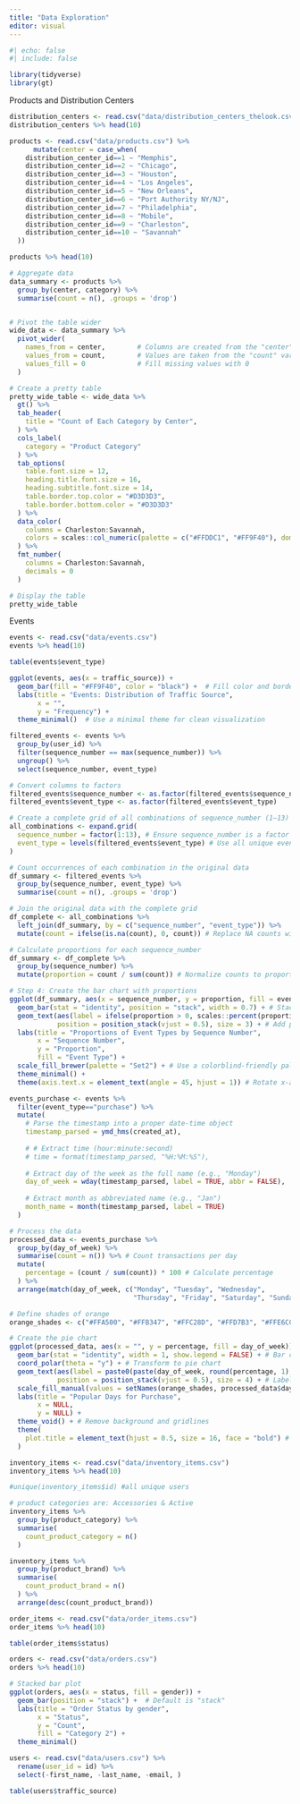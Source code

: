 ```yaml
---
title: "Data Exploration"
editor: visual
---
```


```r
#| echo: false 
#| include: false

library(tidyverse)
library(gt)
```

Products and Distribution Centers

```r
distribution_centers <- read.csv("data/distribution_centers_thelook.csv")
distribution_centers %>% head(10)

products <- read.csv("data/products.csv") %>% 
      mutate(center = case_when(
    distribution_center_id==1 ~ "Memphis",
    distribution_center_id==2 ~ "Chicago",
    distribution_center_id==3 ~ "Houston", 
    distribution_center_id==4 ~ "Los Angeles",
    distribution_center_id==5 ~ "New Orleans", 
    distribution_center_id==6 ~ "Port Authority NY/NJ",
    distribution_center_id==7 ~ "Philadelphia",
    distribution_center_id==8 ~ "Mobile", 
    distribution_center_id==9 ~ "Charleston",
    distribution_center_id==10 ~ "Savannah"
  ))

products %>% head(10)
```

```r


# Aggregate data
data_summary <- products %>%
  group_by(center, category) %>%
  summarise(count = n(), .groups = 'drop')


# Pivot the table wider
wide_data <- data_summary %>%
  pivot_wider(
    names_from = center,        # Columns are created from the "center" variable
    values_from = count,        # Values are taken from the "count" variable
    values_fill = 0             # Fill missing values with 0
  )

# Create a pretty table 
pretty_wide_table <- wide_data %>%
  gt() %>%
  tab_header(
    title = "Count of Each Category by Center",
  ) %>%
  cols_label(
    category = "Product Category"
  ) %>%
  tab_options(
    table.font.size = 12,
    heading.title.font.size = 16,
    heading.subtitle.font.size = 14,
    table.border.top.color = "#D3D3D3",
    table.border.bottom.color = "#D3D3D3"
  ) %>%
  data_color(
    columns = Charleston:Savannah,
    colors = scales::col_numeric(palette = c("#FFDDC1", "#FF9F40"), domain = NULL)
  ) %>%
  fmt_number(
    columns = Charleston:Savannah,
    decimals = 0
  )

# Display the table
pretty_wide_table

```

Events

```r
events <- read.csv("data/events.csv")
events %>% head(10)

table(events$event_type)
```

```r

ggplot(events, aes(x = traffic_source)) +
  geom_bar(fill = "#FF9F40", color = "black") +  # Fill color and border color
  labs(title = "Events: Distribution of Traffic Source", 
       x = "", 
       y = "Frequency") +
  theme_minimal()  # Use a minimal theme for clean visualization


```

```r



filtered_events <- events %>%
  group_by(user_id) %>%
  filter(sequence_number == max(sequence_number)) %>%
  ungroup() %>% 
  select(sequence_number, event_type)

# Convert columns to factors
filtered_events$sequence_number <- as.factor(filtered_events$sequence_number)
filtered_events$event_type <- as.factor(filtered_events$event_type)

# Create a complete grid of all combinations of sequence_number (1–13) and event_type
all_combinations <- expand.grid(
  sequence_number = factor(1:13), # Ensure sequence_number is a factor from 1 to 13
  event_type = levels(filtered_events$event_type) # Use all unique event types
)

# Count occurrences of each combination in the original data
df_summary <- filtered_events %>%
  group_by(sequence_number, event_type) %>%
  summarise(count = n(), .groups = 'drop')

# Join the original data with the complete grid
df_complete <- all_combinations %>%
  left_join(df_summary, by = c("sequence_number", "event_type")) %>%
  mutate(count = ifelse(is.na(count), 0, count)) # Replace NA counts with 0

# Calculate proportions for each sequence_number
df_summary <- df_complete %>%
  group_by(sequence_number) %>%
  mutate(proportion = count / sum(count)) # Normalize counts to proportions

# Step 4: Create the bar chart with proportions
ggplot(df_summary, aes(x = sequence_number, y = proportion, fill = event_type)) +
  geom_bar(stat = "identity", position = "stack", width = 0.7) + # Stacked bars
  geom_text(aes(label = ifelse(proportion > 0, scales::percent(proportion), "")), 
            position = position_stack(vjust = 0.5), size = 3) + # Add percentage labels
  labs(title = "Proportions of Event Types by Sequence Number",
       x = "Sequence Number",
       y = "Proportion",
       fill = "Event Type") +
  scale_fill_brewer(palette = "Set2") + # Use a colorblind-friendly palette
  theme_minimal() +
  theme(axis.text.x = element_text(angle = 45, hjust = 1)) # Rotate x-axis labels for readability
```

```r
events_purchase <- events %>%
  filter(event_type=="purchase") %>% 
  mutate(
    # Parse the timestamp into a proper date-time object
    timestamp_parsed = ymd_hms(created_at),
    
    # # Extract time (hour:minute:second)
    # time = format(timestamp_parsed, "%H:%M:%S"),
    
    # Extract day of the week as the full name (e.g., "Monday")
    day_of_week = wday(timestamp_parsed, label = TRUE, abbr = FALSE),
    
    # Extract month as abbreviated name (e.g., "Jan")
    month_name = month(timestamp_parsed, label = TRUE)
  )

# Process the data
processed_data <- events_purchase %>%
  group_by(day_of_week) %>%
  summarise(count = n()) %>% # Count transactions per day
  mutate(
    percentage = (count / sum(count)) * 100 # Calculate percentage
  ) %>%
  arrange(match(day_of_week, c("Monday", "Tuesday", "Wednesday", 
                               "Thursday", "Friday", "Saturday", "Sunday"))) # Order days

# Define shades of orange
orange_shades <- c("#FFA500", "#FFB347", "#FFC28D", "#FFD7B3", "#FFE6CC", "#FFF2E6", "#FFFFF0")

# Create the pie chart
ggplot(processed_data, aes(x = "", y = percentage, fill = day_of_week)) +
  geom_bar(stat = "identity", width = 1, show.legend = FALSE) + # Bar chart transformed to pie
  coord_polar(theta = "y") + # Transform to pie chart
  geom_text(aes(label = paste0(paste(day_of_week, round(percentage, 1), sep = "\n"), "%")), 
            position = position_stack(vjust = 0.5), size = 4) + # Labels with day names and percentages
  scale_fill_manual(values = setNames(orange_shades, processed_data$day_of_week)) + # Shades of orange
  labs(title = "Popular Days for Purchase",
       x = NULL,
       y = NULL) +
  theme_void() + # Remove background and gridlines
  theme(
    plot.title = element_text(hjust = 0.5, size = 16, face = "bold") # Centered title
  )
```

```r
inventory_items <- read.csv("data/inventory_items.csv")
inventory_items %>% head(10)

#unique(inventory_items$id) #all unique users 

# product categories are: Accessories & Active 
inventory_items %>% 
  group_by(product_category) %>% 
  summarise(
    count_product_category = n()
  )

inventory_items %>% 
  group_by(product_brand) %>% 
  summarise(
    count_product_brand = n()
  ) %>% 
  arrange(desc(count_product_brand))
```

```r
order_items <- read.csv("data/order_items.csv")
order_items %>% head(10)

table(order_items$status)
```

```r
orders <- read.csv("data/orders.csv")
orders %>% head(10)

# Stacked bar plot
ggplot(orders, aes(x = status, fill = gender)) +
  geom_bar(position = "stack") +  # Default is "stack"
  labs(title = "Order Status by gender",
       x = "Status",
       y = "Count",
       fill = "Category 2") +
  theme_minimal()
```

```r



users <- read.csv("data/users.csv") %>% 
  rename(user_id = id) %>% 
  select(-first_name, -last_name, -email, )

table(users$traffic_source)
```

